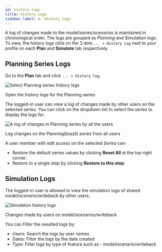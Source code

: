 ```yaml
---
id: history-logs
title: History Logs
sidebar_label: 6. History Logs
---
```



A log of changes made to the model/series/scenarios is maintained in chronological order.
The logs are grouped as *Planning* and *Simulation* logs.
To view, the history logs click on the 3 dots `... > History Log` next to your profile on each **Plan** and **Simulate** tab respectively.

## Planning Series Logs

Go to the **Plan** tab and click `... > History log`.

<div class="center">
  <Zoom>
    <img alt="Select Planning series history logs" src={useBaseUrl("/doc-images/storage/features/open-series-history-logs.png")} />
  </Zoom>
  <p>Open the history logs for the Planning series</p>
</div>

The logged-in user can view a log of changes made by other users on the selected series.
You can click on the dropdown list to select the series to display the logs for.

<div class="center">
  <Zoom>
    <img alt="A log of changes in Planning series by all the users" src={useBaseUrl("/doc-images/storage/features/planning-history-logs.png")} />
  </Zoom>
  <p>Log changes on the Planning(brazil) series from all users</p>
</div>

A user member with edit access on the selected *Series* can:
- Restore the default series values by clicking **Reset All** at the top right corner.
- Restore to a single step by clicking **Restore to this step**.

## Simulation Logs

The logged-in user is allowed to view the simulation logs of shared *model/scenario/writeback* by other users.
  
<div class="center">
  <Zoom>
    <img alt="Simulation history logs" src={useBaseUrl("/doc-images/storage/features/simulation-scenario-history-logs.png")} />
  </Zoom>
  <p>Changes made by users on model/scenarios/writeback</p>
</div>

You can *Filter* the resulted logs by:
* Users: Search the logs by user names
* Dates: Filter the logs by the date created
* Type: Filter logs by type of feature such as - model/scenario/writeback
